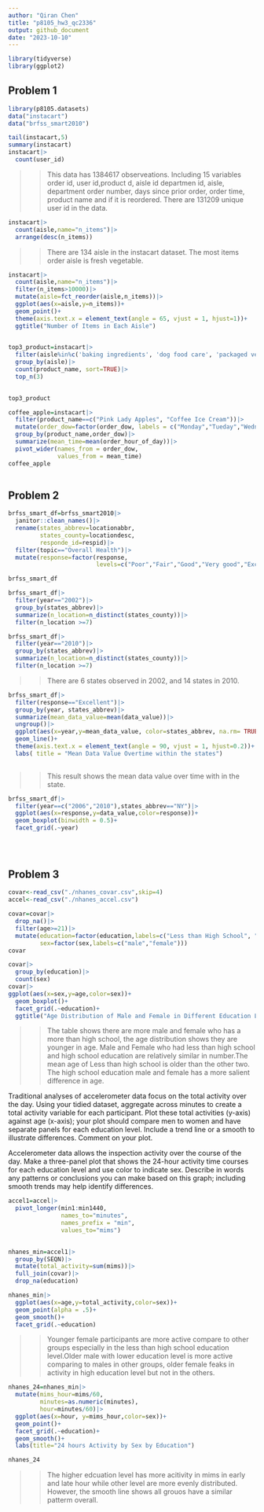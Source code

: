 ```yaml
---
author: "Qiran Chen"
title: "p8105_hw3_qc2336"
output: github_document
date: "2023-10-10"
---
```


```r
library(tidyverse)
library(ggplot2)
```

## Problem 1


```r
library(p8105.datasets)
data("instacart")
data("brfss_smart2010")
```

```r
tail(instacart,5)
summary(instacart)
instacart|> 
  count(user_id)
```
>> This data has 1384617 observeations. Including 15 variables order id, user id,product d, aisle id departmen id, aisle, department order number, days since prior order, order time, product name and if it is reordered. There are 131209 unique user id in the data.


```r
instacart|>
  count(aisle,name="n_items")|>
  arrange(desc(n_items))

```
>> There are 134 aisle in the instacart dataset. The most items order aisle is fresh vegetable.

```r
instacart|>
  count(aisle,name="n_items")|>
  filter(n_items>10000)|>
  mutate(aisle=fct_reorder(aisle,n_items))|>
  ggplot(aes(x=aisle,y=n_items))+
  geom_point()+
  theme(axis.text.x = element_text(angle = 65, vjust = 1, hjust=1))+
  ggtitle("Number of Items in Each Aisle")
  
```

```r
top3_product=instacart|>
  filter(aisle%in%c('baking ingredients', 'dog food care', 'packaged vegetables fruits'))|>
  group_by(aisle)|>
  count(product_name, sort=TRUE)|>
  top_n(3)

  
top3_product
```


```r
coffee_apple=instacart|>
  filter(product_name==c("Pink Lady Apples", "Coffee Ice Cream"))|>
  mutate(order_dow=factor(order_dow, labels = c("Monday","Tueday","Wednesday","Thursday","Friday", "Saturday", "Sunday")))|>
  group_by(product_name,order_dow)|>
  summarize(mean_time=mean(order_hour_of_day))|>
  pivot_wider(names_from = order_dow,
              values_from = mean_time)
coffee_apple
  
```
## Problem 2

```r
brfss_smart_df=brfss_smart2010|>
  janitor::clean_names()|>
  rename(states_abbrev=locationabbr,
         states_county=locationdesc,
         responde_id=respid)|>
  filter(topic=="Overall Health")|>
  mutate(response=factor(response,
                         levels=c("Poor","Fair","Good","Very good","Excellent")))

brfss_smart_df

```
```r

brfss_smart_df|>
  filter(year=="2002")|>
  group_by(states_abbrev)|>
  summarize(n_location=n_distinct(states_county))|>
  filter(n_location >=7)

brfss_smart_df|>
  filter(year=="2010")|>
  group_by(states_abbrev)|>
  summarize(n_location=n_distinct(states_county))|>
  filter(n_location >=7)

```
>> There are 6 states observed in 2002, and 14 states in 2010.

```r
brfss_smart_df|>
  filter(response=="Excellent")|>
  group_by(year, states_abbrev)|>
  summarize(mean_data_value=mean(data_value))|>
  ungroup()|>
  ggplot(aes(x=year,y=mean_data_value, color=states_abbrev, na.rm= TRUE))+
  geom_line()+
  theme(axis.text.x = element_text(angle = 90, vjust = 1, hjust=0.2))+
  labs( title = "Mean Data Value Overtime within the states") 
  
```
>>This result shows the mean data value over time with in the state.

```r
brfss_smart_df|>
  filter(year==c("2006","2010"),states_abbrev=="NY")|>
  ggplot(aes(x=response,y=data_value,color=response))+
  geom_boxplot(binwidth = 0.5)+
  facet_grid(.~year)
  
  
  
```


## Problem 3


```r
covar<-read_csv("./nhanes_covar.csv",skip=4)
accel<-read_csv("./nhanes_accel.csv")
```

```r
covar=covar|>
  drop_na()|>
  filter(age>=21)|>
  mutate(education=factor(education,labels=c("Less than High School", "High School", "More than High School")),
         sex=factor(sex,labels=c("male","female")))
covar
```

```r
covar|>
  group_by(education)|>
  count(sex)
covar|>
ggplot(aes(x=sex,y=age,color=sex))+
  geom_boxplot()+
  facet_grid(.~education)+
  ggtitle("Age Distribution of Male and Female in Different Education Levels")
```
>> The table shows there are more male and female who has a more than high school, the age distribution shows they are younger in age. Male and Female who had less than high school and high school education are relatively similar in number.The mean age of Less than high school is older than the other two. The high school education male and female has a more salient difference in age.

Traditional analyses of accelerometer data focus on the total activity over the day. Using your tidied dataset, aggregate across minutes to create a total activity variable for each participant. Plot these total activities (y-axis) against age (x-axis); your plot should compare men to women and have separate panels for each education level. Include a trend line or a smooth to illustrate differences. Comment on your plot.

Accelerometer data allows the inspection activity over the course of the day. Make a three-panel plot that shows the 24-hour activity time courses for each education level and use color to indicate sex. Describe in words any patterns or conclusions you can make based on this graph; including smooth trends may help identify differences.


```r
accel1=accel|>
  pivot_longer(min1:min1440,
               names_to="minutes",
               names_prefix = "min",
               values_to="mims")
  

```

```r
nhanes_min=accel1|>
  group_by(SEQN)|>
  mutate(total_activity=sum(mims))|>
  full_join(covar)|>
  drop_na(education)

nhanes_min|>
  ggplot(aes(x=age,y=total_activity,color=sex))+
  geom_point(alpha = .5)+
  geom_smooth()+
  facet_grid(.~education)
```
>> Younger female participants are more active compare to other groups especially in the less than high school education level.Older male with lower education level is more active comparing to males in other groups, older female feaks in activity in high education level but not in the others.

```r
nhanes_24=nhanes_min|>
  mutate(mims_hour=mims/60,
         minutes=as.numeric(minutes),
         hour=minutes/60)|>
  ggplot(aes(x=hour, y=mims_hour,color=sex))+
  geom_point()+
  facet_grid(.~education)+
  geom_smooth()+
  labs(title="24 hours Activity by Sex by Education")

nhanes_24
```
>> The higher edcuation level has more acitivity in mims in early and late hour while other level are more evenly distributed. However, the smooth line shows all grouos have a similar patterm overall.
